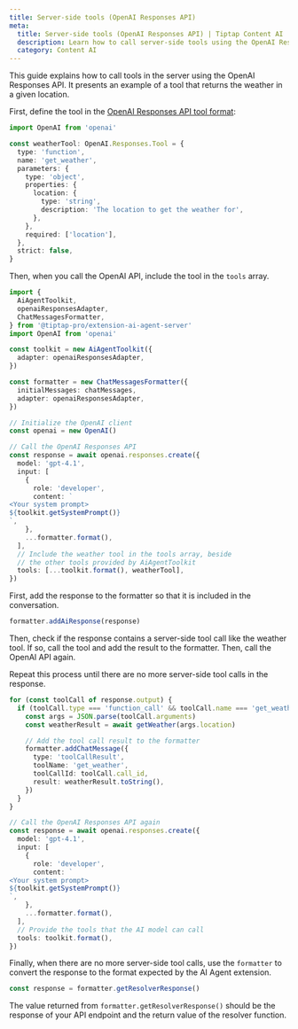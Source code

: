 ```yaml
---
title: Server-side tools (OpenAI Responses API)
meta:
  title: Server-side tools (OpenAI Responses API) | Tiptap Content AI
  description: Learn how to call server-side tools using the OpenAI Responses API.
  category: Content AI
---
```


This guide explains how to call tools in the server using the OpenAI Responses API. It presents an example of a tool that returns the weather in a given location.

First, define the tool in the [OpenAI Responses API tool format](https://platform.openai.com/docs/guides/function-calling?api-mode=responses#defining-functions):

```ts
import OpenAI from 'openai'

const weatherTool: OpenAI.Responses.Tool = {
  type: 'function',
  name: 'get_weather',
  parameters: {
    type: 'object',
    properties: {
      location: {
        type: 'string',
        description: 'The location to get the weather for',
      },
    },
    required: ['location'],
  },
  strict: false,
}
```

Then, when you call the OpenAI API, include the tool in the `tools` array.

```ts
import {
  AiAgentToolkit,
  openaiResponsesAdapter,
  ChatMessagesFormatter,
} from '@tiptap-pro/extension-ai-agent-server'
import OpenAI from 'openai'

const toolkit = new AiAgentToolkit({
  adapter: openaiResponsesAdapter,
})

const formatter = new ChatMessagesFormatter({
  initialMessages: chatMessages,
  adapter: openaiResponsesAdapter,
})

// Initialize the OpenAI client
const openai = new OpenAI()

// Call the OpenAI Responses API
const response = await openai.responses.create({
  model: 'gpt-4.1',
  input: [
    {
      role: 'developer',
      content: `
<Your system prompt>
${toolkit.getSystemPrompt()}
`,
    },
    ...formatter.format(),
  ],
  // Include the weather tool in the tools array, beside
  // the other tools provided by AiAgentToolkit
  tools: [...toolkit.format(), weatherTool],
})
```

First, add the response to the formatter so that it is included in the conversation.

```ts
formatter.addAiResponse(response)
```

Then, check if the response contains a server-side tool call like the weather tool. If so, call the tool and add the result to the formatter. Then, call the OpenAI API again.

Repeat this process until there are no more server-side tool calls in the response.

```ts
for (const toolCall of response.output) {
  if (toolCall.type === 'function_call' && toolCall.name === 'get_weather') {
    const args = JSON.parse(toolCall.arguments)
    const weatherResult = await getWeather(args.location)

    // Add the tool call result to the formatter
    formatter.addChatMessage({
      type: 'toolCallResult',
      toolName: 'get_weather',
      toolCallId: toolCall.call_id,
      result: weatherResult.toString(),
    })
  }
}

// Call the OpenAI Responses API again
const response = await openai.responses.create({
  model: 'gpt-4.1',
  input: [
    {
      role: 'developer',
      content: `
<Your system prompt>
${toolkit.getSystemPrompt()}
`,
    },
    ...formatter.format(),
  ],
  // Provide the tools that the AI model can call
  tools: toolkit.format(),
})
```

Finally, when there are no more server-side tool calls, use the `formatter` to convert the response to the format expected by the AI Agent extension.

```ts
const response = formatter.getResolverResponse()
```

The value returned from `formatter.getResolverResponse()` should be the response of your API endpoint and the return value of the resolver function.
